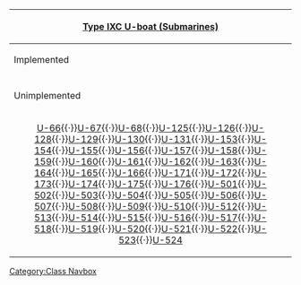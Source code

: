 {| class="mw-collapsible mw-collapsed wikitable" align=center
! [[:Category:Type IXC U-boat|Type IXC U-boat (Submarines)]]
|-
! Implemented
|-
| align=center | {{ShipLink|U-511}}
|-
! Unimplemented
|-
| align=center | [[wikipedia:German submarine U-66 (1940)|U-66]]{{·}}[[wikipedia:German submarine U-67 (1940)|U-67]]{{·}}[[wikipedia:German submarine U-68 (1940)|U-68]]{{·}}[[wikipedia:German submarine U-125 (1940)|U-125]]{{·}}[[wikipedia:German submarine U-126 (1940)|U-126]]{{·}}[[wikipedia:German submarine U-128 (1941)|U-128]]{{·}}[[wikipedia:German submarine U-129 (1941)|U-129]]{{·}}[[wikipedia:German submarine U-130 (1941)|U-130]]{{·}}[[wikipedia:German submarine U-131 (1941)|U-131]]{{·}}[[wikipedia:German submarine U-153 (1941)|U-153]]{{·}}[[wikipedia:German submarine U-154 (1941)|U-154]]{{·}}[[wikipedia:German submarine U-155 (1941)|U-155]]{{·}}[[wikipedia:German submarine U-156 (1941)|U-156]]{{·}}[[wikipedia:German submarine U-157 (1941)|U-157]]{{·}}[[wikipedia:German submarine U-158 (1941)|U-158]]{{·}}[[wikipedia:German submarine U-159 (1941)|U-159]]{{·}}[[wikipedia:German submarine U-160 (1941)|U-160]]{{·}}[[wikipedia:German submarine U-161 (1941)|U-161]]{{·}}[[wikipedia:German submarine U-162 (1941)|U-162]]{{·}}[[wikipedia:German submarine U-163 (1941)|U-163]]{{·}}[[wikipedia:German submarine U-164 (1941)|U-164]]{{·}}[[wikipedia:German submarine U-165 (1941)|U-165]]{{·}}[[wikipedia:German submarine U-166 (1941)|U-166]]{{·}}[[wikipedia:German submarine U-171|U-171]]{{·}}[[wikipedia:German submarine U-172|U-172]]{{·}}[[wikipedia:German submarine U-173|U-173]]{{·}}[[wikipedia:German submarine U-174|U-174]]{{·}}[[wikipedia:German submarine U-175|U-175]]{{·}}[[wikipedia:German submarine U-176|U-176]]{{·}}[[wikipedia:German submarine U-501|U-501]]{{·}}[[wikipedia:German submarine U-502|U-502]]{{·}}[[wikipedia:German submarine U-503|U-503]]{{·}}[[wikipedia:German submarine U-504|U-504]]{{·}}[[wikipedia:German submarine U-505|U-505]]{{·}}[[wikipedia:German submarine U-506|U-506]]{{·}}[[wikipedia:German submarine U-507|U-507]]{{·}}[[wikipedia:German submarine U-508|U-508]]{{·}}[[wikipedia:German submarine U-509|U-509]]{{·}}[[wikipedia:German submarine U-510|U-510]]{{·}}[[wikipedia:German submarine U-512|U-512]]{{·}}[[wikipedia:German submarine U-513|U-513]]{{·}}[[wikipedia:German submarine U-514|U-514]]{{·}}[[wikipedia:German submarine U-515|U-515]]{{·}}[[wikipedia:German submarine U-516|U-516]]{{·}}[[wikipedia:German submarine U-517|U-517]]{{·}}[[wikipedia:German submarine U-518|U-518]]{{·}}[[wikipedia:German submarine U-519|U-519]]{{·}}[[wikipedia:German submarine U-520|U-520]]{{·}}[[wikipedia:German submarine U-521|U-521]]{{·}}[[wikipedia:German submarine U-522|U-522]]{{·}}[[wikipedia:German submarine U-523|U-523]]{{·}}[[wikipedia:German submarine U-524|U-524]]
|}<noinclude>[[Category:Class Navbox]]</noinclude>